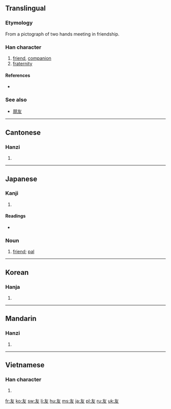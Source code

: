 ==Translingual==

===Etymology===
From a pictograph of two hands meeting in friendship.

===Han character===
{{Han char|rn=29|rad=又|as=02|sn=4|four=4004<sub>7</sub>|canj=大水 (KE)}}

# [[friend]], [[companion]]
# [[fraternity]]

====References====
* {{Han ref|kx=0165.060|dkj=03119|dj=0374.180|hdz=10391.010|uh=53CB|ud=21451|bh=A4CD|bd=42189}}

===See also===
* [[朋友]]

----

==Cantonese==

===Hanzi===
{{yue-hanzi|jyut=|y=yau5}}

# {{defn|Cantonese|sort=又02}}

----

==Japanese==

===Kanji===
{{ja-kanji|grade=2|rs=又02}}

# {{defn|Japanese}}

====Readings====
* {{ja-readings|on=[[ゆう]] (yū)|kun=[[とも]] (tomo)}}

===Noun===
{{ja-noun|k|hira=とも|rom=tomo}}

# [[friend]]; [[pal]]

----

==Korean==

===Hanja===
{{ko-hanja|hangeul=우|eumhun=벗|rv=u|mr=u}}

# {{defn|Korean|sort=又02}}

----

==Mandarin==

===Hanzi===
{{cmn-hanzi|pin=[[yǒu]] ([[you3]])|wg=yu<sup>3</sup>}}

# {{defn|Mandarin|sort=又02}}

----

==Vietnamese==

===Han character===
{{vi-hantu|[[hữu]]|rs=又02}}

# {{defn|Vietnamese}}

[[fr:友]]
[[ko:友]]
[[sw:友]]
[[li:友]]
[[hu:友]]
[[ms:友]]
[[ja:友]]
[[pl:友]]
[[ru:友]]
[[uk:友]]